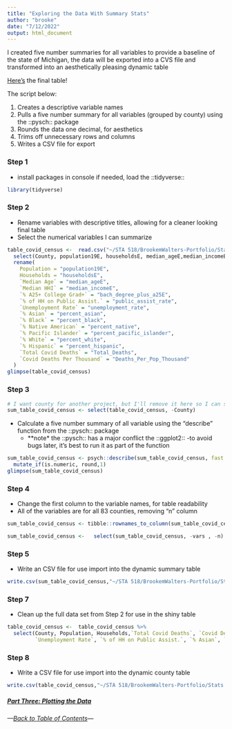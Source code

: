 ```yaml
---
title: "Exploring the Data With Summary Stats"
author: "brooke"
date: "7/12/2022"
output: html_document
---
```



I created  five number summaries for all variables to provide a baseline of the state of Michigan, 
the data will be exported into a CVS file and transformed into an aesthetically pleasing dynamic table 

[Here's](https://073308-brooke.shinyapps.io/MIShiny/) the final table!


The script below:

1) Creates a descriptive variable names
2) Pulls a five number summary for all variables (grouped by county) using the ::pysch:: package
3) Rounds the data one decimal, for aesthetics
4) Trims off unnecessary rows and columns
5) Writes a CSV file for export



### Step 1
- install packages in console if needed, load the ::tidyverse:: 

```r
library(tidyverse)
```


### Step 2
- Rename variables with descriptive titles, allowing for a cleaner looking final table
- Select the numerical variables I can summarize

```r
table_covid_census <-  read.csv("~/STA 518/BrookemWalters-Portfolio/Stats 518 Final Project/data/covid_census.csv") %>% 
  select(County, population19E, householdsE, median_ageE,median_incomeE, bach_degree_plus_a25E, public_assist_rate, unemployment_rate, percent_asian, percent_asian, percent_black,percent_native, percent_pacific_islander, percent_white, percent_hispanic,Total_Deaths, Deaths_Per_Pop_Thousand) %>% 
  rename( 
    Population = "population19E",
    Households = "householdsE",
    `Median Age` = "median_ageE",
    `Median HHI` = "median_incomeE",
    `% A25+ College Grad+` = "bach_degree_plus_a25E",
    `% of HH on Public Assist.` = "public_assist_rate",
    `Unemployment Rate` = "unemployment_rate",
    `% Asian` = "percent_asian",
    `% Black` = "percent_black",    
    `% Native American` = "percent_native", 
    `% Pacific Islander` = "percent_pacific_islander",
    `% White` = "percent_white",            
    `% Hispanic` = "percent_hispanic",
    `Total Covid Deaths` = "Total_Deaths",
    `Covid Deaths Per Thousand` = "Deaths_Per_Pop_Thousand"
  )
glimpse(table_covid_census)
```

### Step 3

```r
# I want county for another project, but I'll remove it here so I can summarize the numerical data
sum_table_covid_census <- select(table_covid_census, -County)
```


- Calculate a five number summary of all variable using the "describe" function from the ::pysch:: package
  - **note* the ::pysch:: has a major conflict the ::ggplot2:: -to avoid bugs later, it's best to run it as part of the function

```r
sum_table_covid_census <- psych::describe(sum_table_covid_census, fast = TRUE ) %>% 
  mutate_if(is.numeric, round,1)
glimpse(sum_table_covid_census)
```





### Step 4
- Change the first column to the variable names, for table readability 
- All of the variables are for all 83 counties, removing "n" column

```r
sum_table_covid_census <- tibble::rownames_to_column(sum_table_covid_census, "socioeconomic factor")

sum_table_covid_census <-   select(sum_table_covid_census, -vars , -n)
```


### Step 5
- Write an CSV file for use import into the dynamic summary table

```r
write.csv(sum_table_covid_census,"~/STA 518/BrookemWalters-Portfolio/Stats 518 Final Project/Tables_Shiny/MIShiny/covid_census_summary_stats.csv")
```
 


### Step 7 
 - Clean up the full data set from Step 2 for use in the shiny table


```r
table_covid_census <-  table_covid_census %>% 
  select(County, Population, Households,`Total Covid Deaths`, `Covid Deaths Per Thousand`,  `Median Age`, `Median HHI`, `% A25+ College Grad+`,
         `Unemployment Rate`, `% of HH on Public Assist.`, `% Asian`, `% Black`, `% Native American`, `% Pacific Islander`, `% White`, `% Hispanic`)
```

 
### Step  8 
- Write a CSV file for use import into the dynamic county table 
```r
write.csv(table_covid_census,"~/STA 518/BrookemWalters-Portfolio/Stats 518 Final Project/Tables_Shiny/MIShiny/Covid_Census_Table.csv")
```



##### [Part Three: Plotting the Data](https://rpubs.com/ekoorb03/Guides_Scatter_Plots)


###### ---[Back to Table of Contents](https://github.com/BrookemWalters/BrookemWalters-Portfolio#table-of-contents-brooke-walters-portfolio)---



